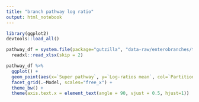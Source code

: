 ```yaml
---
title: "branch pathway log ratio"
output: html_notebook
---
```


```r
library(ggplot2)
devtools::load_all()

```


```r



pathway_df = system.file(package="gutzilla", "data-raw/enterobranches/top_10_pathways_in_M16-19-8_logratios_and_annotations.xlsx") %>%
  readxl::read_xlsx(skip = 2)


```



```r

pathway_df %>%
  ggplot() + 
  geom_point(aes(x=`Super pathway`, y=`Log-ratios mean`, col=`Partition samples (for log-ratios)`)) +
  facet_grid(.~Model, scales="free_x") +
  theme_bw() +
  theme(axis.text.x = element_text(angle = 90, vjust = 0.5, hjust=1))


```

